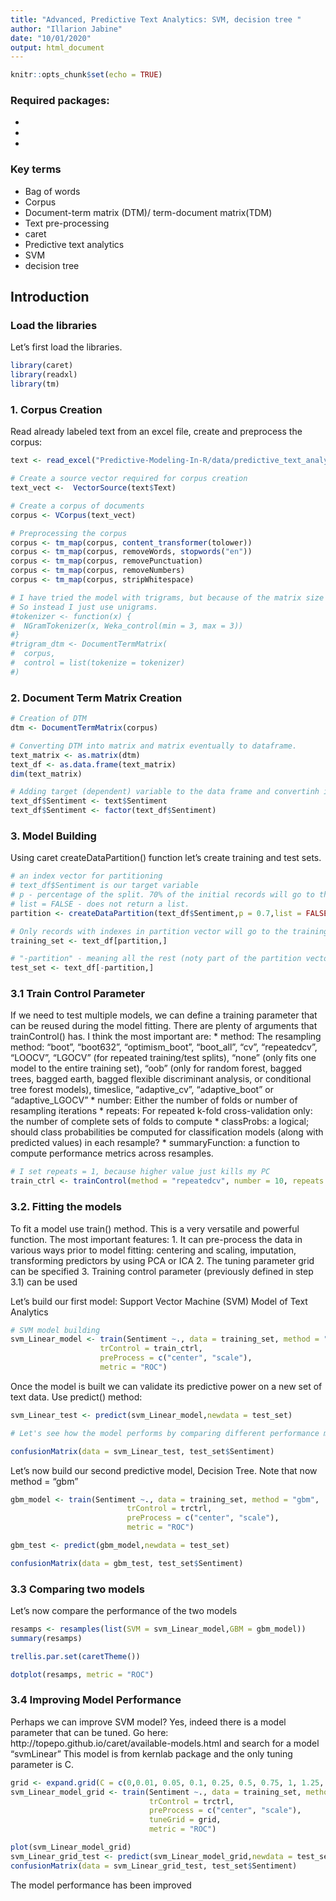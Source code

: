 ---
title: "Advanced, Predictive Text Analytics: SVM, decision tree "
author: "Illarion Jabine"
date: "10/01/2020"
output: html_document
---

```{r setup, include=FALSE}
knitr::opts_chunk$set(echo = TRUE)
```
### Required packages:

* [tm]: Comprehensive text mining package
* [caret]: Classification and Regression Training Toolbox
* [readxl]: Read Excel Files
 

### Key terms
 * Bag of words
 * Corpus
 * Document-term matrix (DTM)/ term-document matrix(TDM)
 * Text pre-processing
 * caret
 * Predictive text analytics
 * SVM
 * decision tree
 
## Introduction



### Load the libraries
Let's first load the libraries. 
```{r loading packages, message=FALSE, warning=FALSE}
library(caret)
library(readxl)
library(tm)
```


### 1. Corpus Creation
Read already labeled text from an excel file, create and preprocess the corpus:
```{r read text, create corpus}
text <- read_excel("Predictive-Modeling-In-R/data/predictive_text_analytics.xlsx")

# Create a source vector required for corpus creation
text_vect <-  VectorSource(text$Text)

# Create a corpus of documents
corpus <- VCorpus(text_vect)

# Preprocessing the corpus
corpus <- tm_map(corpus, content_transformer(tolower))
corpus <- tm_map(corpus, removeWords, stopwords("en"))
corpus <- tm_map(corpus, removePunctuation)
corpus <- tm_map(corpus, removeNumbers)
corpus <- tm_map(corpus, stripWhitespace)

# I have tried the model with trigrams, but because of the matrix size it takes ages to build it.
# So instead I just use unigrams.
#tokenizer <- function(x) {
#  NGramTokenizer(x, Weka_control(min = 3, max = 3))
#}
#trigram_dtm <- DocumentTermMatrix(
#  corpus, 
#  control = list(tokenize = tokenizer)
#)
```

### 2. Document Term Matrix Creation

```{r Document Term Matrix }
# Creation of DTM 
dtm <- DocumentTermMatrix(corpus)

# Converting DTM into matrix and matrix eventually to dataframe.
text_matrix <- as.matrix(dtm)
text_df <- as.data.frame(text_matrix)
dim(text_matrix)

# Adding target (dependent) variable to the data frame and convertinh it to factor 
text_df$Sentiment <- text$Sentiment
text_df$Sentiment <- factor(text_df$Sentiment)
```


### 3. Model Building

Using caret createDataPartition() function let's create training and test sets. 

```{r Create data partition}
# an index vector for partitioning
# text_df$Sentiment is our target variable
# p - percentage of the split. 70% of the initial records will go to the training set
# list = FALSE - does not return a list.
partition <- createDataPartition(text_df$Sentiment,p = 0.7,list = FALSE)

# Only records with indexes in partition vector will go to the training set
training_set <- text_df[partition,]

# "-partition" - meaning all the rest (noty part of the partition vector) go to the test set
test_set <- text_df[-partition,]

```

### 3.1 Train Control Parameter

If we need to test multiple models, we can define a training parameter that can be reused during the model fitting.
There are plenty of arguments that trainControl() has. I think the most important are:
 * method: The resampling method: "boot", "boot632", "optimism_boot", "boot_all", "cv", "repeatedcv", "LOOCV", "LGOCV" (for repeated training/test splits), "none" (only fits one model to the entire training set), "oob" (only for random forest, bagged trees, bagged earth, bagged flexible discriminant analysis, or conditional tree forest models), timeslice, "adaptive_cv", "adaptive_boot" or "adaptive_LGOCV"
 * number: Either the number of folds or number of resampling iterations
 * repeats: For repeated k-fold cross-validation only: the number of complete sets of folds to compute
 * classProbs: a logical; should class probabilities be computed for classification models (along with predicted values) in each resample?
 * summaryFunction: a function to compute performance metrics across resamples.
```{r Train control}
# I set repeats = 1, because higher value just kills my PC
train_ctrl <- trainControl(method = "repeatedcv", number = 10, repeats = 1, classProbs = TRUE, summaryFunction = twoClassSummary)
```

### 3.2. Fitting the models 

To fit a model use train() method.
This is a very versatile and powerful function.
The most important features:
 1. It can pre-process the data in various ways prior to model fitting: centering and scaling,
 imputation, transforming predictors by using PCA or ICA
 2. The tuning parameter grid can be specified
 3. Training control parameter (previously defined in step 3.1) can be used 

Let's build our first model: Support Vector Machine (SVM) Model of Text Analytics
```{r SVM fitting}
# SVM model building
svm_Linear_model <- train(Sentiment ~., data = training_set, method = "svmLinear",
                    trControl = train_ctrl,
                    preProcess = c("center", "scale"),
                    metric = "ROC")

```

Once the model is built we can validate its predictive power on a new set of text data. Use predict() method:

```{r SVM model prediction}
svm_Linear_test <- predict(svm_Linear_model,newdata = test_set)

# Let's see how the model performs by comparing different performance metrics:

confusionMatrix(data = svm_Linear_test, test_set$Sentiment)
```

Let's now build our second predictive model, Decision Tree.
Note that now method = "gbm"
```{r Decision Tree}
gbm_model <- train(Sentiment ~., data = training_set, method = "gbm",
                          trControl = trctrl,
                          preProcess = c("center", "scale"),
                          metric = "ROC")

gbm_test <- predict(gbm_model,newdata = test_set)

confusionMatrix(data = gbm_test, test_set$Sentiment)
```

### 3.3 Comparing two models

Let's now compare the performance of the two models
```{r}
resamps <- resamples(list(SVM = svm_Linear_model,GBM = gbm_model))
summary(resamps)

trellis.par.set(caretTheme())

dotplot(resamps, metric = "ROC")
```

### 3.4 Improving Model Performance

Perhaps we can improve SVM model? Yes, indeed there is a model parameter that can be tuned. 
Go here: http://topepo.github.io/caret/available-models.html and search for a model "svmLinear"
This model is from kernlab package and the only tuning parameter is C.

```{r}
grid <- expand.grid(C = c(0,0.01, 0.05, 0.1, 0.25, 0.5, 0.75, 1, 1.25, 1.5, 1.75, 2,5))
svm_Linear_model_grid <- train(Sentiment ~., data = training_set, method = "svmLinear",
                               trControl = trctrl,
                               preProcess = c("center", "scale"),
                               tuneGrid = grid,
                               metric = "ROC")

plot(svm_Linear_model_grid)
svm_Linear_grid_test <- predict(svm_Linear_model_grid,newdata = test_set)
confusionMatrix(data = svm_Linear_grid_test, test_set$Sentiment)
```

The model performance has been improved
